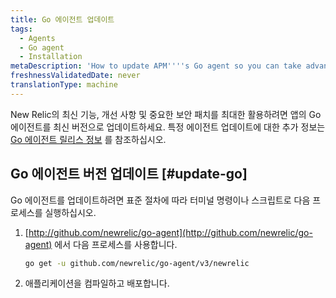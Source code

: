 ```yaml
---
title: Go 에이전트 업데이트
tags:
  - Agents
  - Go agent
  - Installation
metaDescription: 'How to update APM''''s Go agent so you can take advantage of the latest features, enhancements, and important security patches.'
freshnessValidatedDate: never
translationType: machine
---
```


New Relic의 최신 기능, 개선 사항 및 중요한 보안 패치를 최대한 활용하려면 앱의 Go 에이전트를 최신 버전으로 업데이트하세요. 특정 에이전트 업데이트에 대한 추가 정보는 [Go 에이전트 릴리스 정보](/docs/release-notes/agent-release-notes/go-release-notes) 를 참조하십시오.

## Go 에이전트 버전 업데이트 [#update-go]

Go 에이전트를 업데이트하려면 표준 절차에 따라 터미널 명령이나 스크립트로 다음 프로세스를 실행하십시오.

1. [http://github.com/newrelic/go-agent](http://github.com/newrelic/go-agent) 에서 다음 프로세스를 사용합니다.

   ```bash
   go get -u github.com/newrelic/go-agent/v3/newrelic
   ```

2. 애플리케이션을 컴파일하고 배포합니다.

